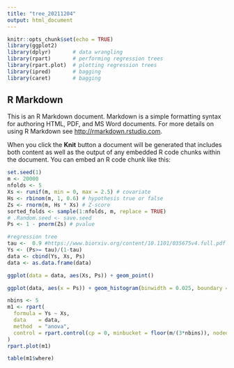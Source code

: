 ```yaml
---
title: "tree_20211204"
output: html_document
---
```


```r
knitr::opts_chunk$set(echo = TRUE)
library(ggplot2)
library(dplyr)       # data wrangling
library(rpart)       # performing regression trees
library(rpart.plot)  # plotting regression trees
library(ipred)       # bagging
library(caret)       # bagging
```

## R Markdown

This is an R Markdown document. Markdown is a simple formatting syntax for authoring HTML, PDF, and MS Word documents. For more details on using R Markdown see <http://rmarkdown.rstudio.com>.

When you click the **Knit** button a document will be generated that includes both content as well as the output of any embedded R code chunks within the document. You can embed an R code chunk like this:

```r
set.seed(1)
m <- 20000
nfolds <- 5
Xs <- runif(m, min = 0, max = 2.5) # covariate
Hs <- rbinom(m, 1, 0.6) # hypothesis true or false
Zs <- rnorm(m, Hs * Xs) # Z-score
sorted_folds <- sample(1:nfolds, m, replace = TRUE)
# .Random.seed <- save.seed
Ps <- 1 - pnorm(Zs) # pvalue
```


```r
#regression tree
tau <-  0.9 #https://www.biorxiv.org/content/10.1101/035675v4.full.pdf fixed thresholds between 0.8 and 0.95 are often used. 
Ys <- (Ps>= tau)/(1-tau)
data <- cbind(Ys, Xs, Ps)
data <- as.data.frame(data)
```

```r
ggplot(data = data, aes(Xs, Ps)) + geom_point()
```
```r
ggplot(data, aes(x = Ps)) + geom_histogram(binwidth = 0.025, boundary = 0)
```

```r
nbins <- 5
m1 <- rpart(
  formula = Ys ~ Xs,
  data    = data,
  method  = "anova",
  control = rpart.control(cp = 0, minbucket = floor(m/(3*nbins)), nodedepth = log2(nbins))
)
rpart.plot(m1)
```
```r
table(m1$where)

```

